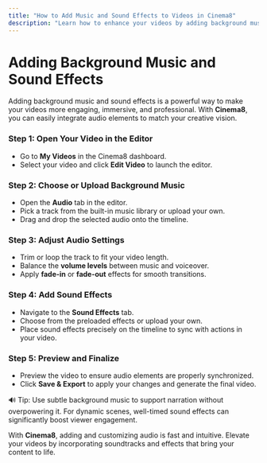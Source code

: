 ---
title: "How to Add Music and Sound Effects to Videos in Cinema8"
description: "Learn how to enhance your videos by adding background music and sound effects directly within our video editing tools. Visit Cinema8."
---


# Adding Background Music and Sound Effects

Adding background music and sound effects is a powerful way to make your videos more engaging, immersive, and professional. With **Cinema8**, you can easily integrate audio elements to match your creative vision.

<Steps>

### Step 1: Open Your Video in the Editor

- Go to **My Videos** in the Cinema8 dashboard.
- Select your video and click **Edit Video** to launch the editor.

### Step 2: Choose or Upload Background Music

- Open the **Audio** tab in the editor.
- Pick a track from the built-in music library or upload your own.
- Drag and drop the selected audio onto the timeline.

### Step 3: Adjust Audio Settings

- Trim or loop the track to fit your video length.
- Balance the **volume levels** between music and voiceover.
- Apply **fade-in** or **fade-out** effects for smooth transitions.

### Step 4: Add Sound Effects

- Navigate to the **Sound Effects** tab.
- Choose from the preloaded effects or upload your own.
- Place sound effects precisely on the timeline to sync with actions in your video.

### Step 5: Preview and Finalize

- Preview the video to ensure audio elements are properly synchronized.
- Click **Save & Export** to apply your changes and generate the final video.

</Steps>

<Callout type="info">
🔊 Tip: Use subtle background music to support narration without overpowering it. For dynamic scenes, well-timed sound effects can significantly boost viewer engagement.
</Callout>

With **Cinema8**, adding and customizing audio is fast and intuitive. Elevate your videos by incorporating soundtracks and effects that bring your content to life.
